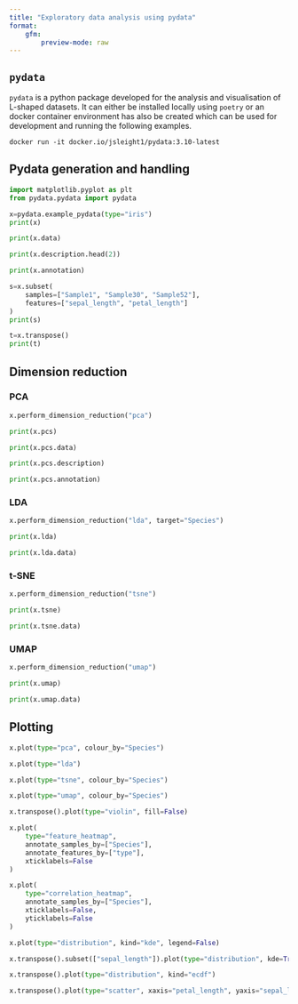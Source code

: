 ```yaml
---
title: "Exploratory data analysis using pydata"
format: 
    gfm:
        preview-mode: raw
---
```


## `pydata`

`pydata` is a python package developed for the analysis and visualisation of 
L-shaped datasets. It can either be installed locally using `poetry` or an 
docker container environment has also be created which can be used for 
development and running the following examples.

`docker run -it docker.io/jsleight1/pydata:3.10-latest`

## Pydata generation and handling

```python
import matplotlib.pyplot as plt
from pydata.pydata import pydata

x=pydata.example_pydata(type="iris")
print(x)
```

```python
print(x.data)
```

```python
print(x.description.head(2))
```

```python
print(x.annotation)
```

```python
s=x.subset(
    samples=["Sample1", "Sample30", "Sample52"], 
    features=["sepal_length", "petal_length"]
)
print(s)
```

```python
t=x.transpose()
print(t)
```

## Dimension reduction

### PCA
```python
x.perform_dimension_reduction("pca")

print(x.pcs)
```

```python
print(x.pcs.data)
```

```python
print(x.pcs.description)
```

```python
print(x.pcs.annotation)
```

### LDA
```python
x.perform_dimension_reduction("lda", target="Species")
```

```python
print(x.lda)
```

```python
print(x.lda.data)
```

### t-SNE
```python
x.perform_dimension_reduction("tsne")
```

```python
print(x.tsne)
```

```python
print(x.tsne.data)
```

### UMAP 
```python
x.perform_dimension_reduction("umap")
```

```python
print(x.umap)
```

```python
print(x.umap.data)
```

## Plotting

```python
x.plot(type="pca", colour_by="Species")
```

```python
x.plot(type="lda")
```

```python
x.plot(type="tsne", colour_by="Species")
```

```python
x.plot(type="umap", colour_by="Species")
```

```python
x.transpose().plot(type="violin", fill=False)
```

```python
x.plot(
    type="feature_heatmap", 
    annotate_samples_by=["Species"], 
    annotate_features_by=["type"], 
    xticklabels=False
)
```

```python
x.plot(
    type="correlation_heatmap", 
    annotate_samples_by=["Species"], 
    xticklabels=False,
    yticklabels=False
)
```

```python
x.plot(type="distribution", kind="kde", legend=False)
```

```python
x.transpose().subset(["sepal_length"]).plot(type="distribution", kde=True)
```

```python
x.transpose().plot(type="distribution", kind="ecdf")
```

```python
x.transpose().plot(type="scatter", xaxis="petal_length", yaxis="sepal_length")
```
